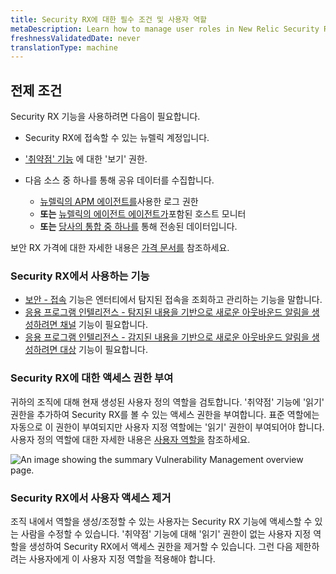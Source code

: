```yaml
---
title: Security RX에 대한 필수 조건 및 사용자 역할
metaDescription: Learn how to manage user roles in New Relic Security RX.
freshnessValidatedDate: never
translationType: machine
---
```


## 전제 조건

Security RX 기능을 사용하려면 다음이 필요합니다.

* Security RX에 접속할 수 있는 뉴렐릭 계정입니다.

* [&apos;취약점&apos; 기능](/docs/accounts/accounts-billing/new-relic-one-user-management/user-permissions/#security) 에 대한 &apos;보기&apos; 권한.

* 다음 소스 중 하나를 통해 공유 데이터를 수집합니다.

  * [뉴렐릭의 APM 에이전트를](/docs/apm/new-relic-apm/getting-started/introduction-apm/)사용한 로그 권한
  * **또는** [뉴렐릭의 에이전트 에이전트가](/docs/infrastructure/infrastructure-agent/new-relic-guided-install-overview/)포함된 호스트 모니터
  * **또는** [당사의 통합 중 하나를](/docs/vulnerability-management/integrations/overview) 통해 전송된 데이터입니다.

보안 RX 가격에 대한 자세한 내용은 [가격 문서를](/docs/licenses/license-information/usage-plans/new-relic-one-usage-plan-descriptions/#list-price) 참조하세요.

### Security RX에서 사용하는 기능

* [보안 - 접속](/docs/accounts/accounts-billing/new-relic-one-user-management/user-permissions/#security) 기능은 엔터티에서 탐지된 접속을 조회하고 관리하는 기능을 말합니다.
* [응용 프로그램 인텔리전스 - 탐지된 내용을 기반으로 새로운 아웃바운드 알림을 생성하려면 채널](/docs/accounts/accounts-billing/new-relic-one-user-management/user-permissions/#applied-intelligence) 기능이 필요합니다.
* [응용 프로그램 인텔리전스 - 감지된 내용을 기반으로 새로운 아웃바운드 알림을 생성하려면 대상](/docs/accounts/accounts-billing/new-relic-one-user-management/user-permissions/#applied-intelligence) 기능이 필요합니다.

### Security RX에 대한 액세스 권한 부여

귀하의 조직에 대해 현재 생성된 사용자 정의 역할을 검토합니다. &apos;취약점&apos; 기능에 &apos;읽기&apos; 권한을 추가하여 Security RX를 볼 수 있는 액세스 권한을 부여합니다. 표준 역할에는 자동으로 이 권한이 부여되지만 사용자 지정 역할에는 &apos;읽기&apos; 권한이 부여되어야 합니다. 사용자 정의 역할에 대한 자세한 내용은 [사용자 역할을](/docs/accounts/accounts-billing/new-relic-one-user-management/user-management-concepts/#roles) 참조하세요.

<img title="Vulnerability Management overview" alt="An image showing the summary Vulnerability Management overview page." src="/images/vm_user_role.webp" />

### Security RX에서 사용자 액세스 제거

조직 내에서 역할을 생성/조정할 수 있는 사용자는 Security RX 기능에 액세스할 수 있는 사람을 수정할 수 있습니다. &apos;취약점&apos; 기능에 대해 &apos;읽기&apos; 권한이 없는 사용자 지정 역할을 생성하여 Security RX에서 액세스 권한을 제거할 수 있습니다. 그런 다음 제한하려는 사용자에게 이 사용자 지정 역할을 적용해야 합니다.
